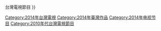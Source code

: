 {{cat year nav | year = 2014 | cat = 台灣電視節目 | article = :Category:台灣電視節目{{!}}台灣電視節目 }}
[[Category:2014年台灣電視|Category:2014年台灣電視]]
[[Category:2014年臺灣作品|Category:2014年臺灣作品]]
[[Category:2014年电视节目|Category:2014年电视节目]]
[[Category:2010年代台灣電視節目|Category:2010年代台灣電視節目]]